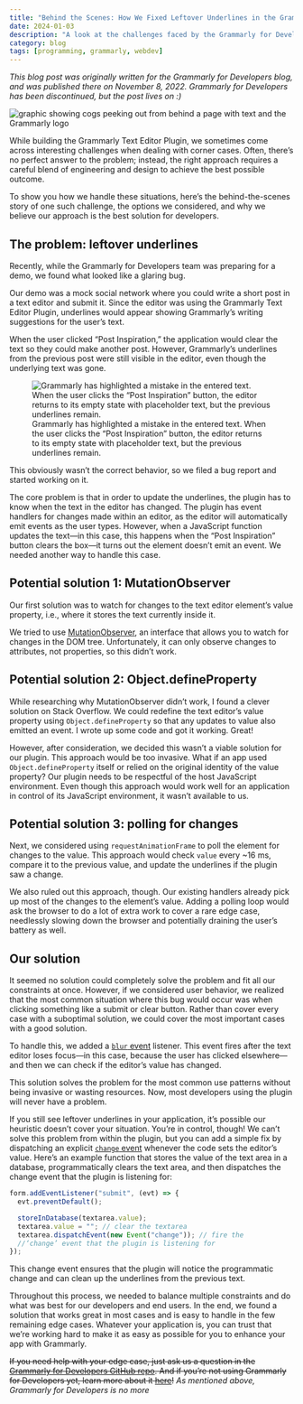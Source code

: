 ```yaml
---
title: "Behind the Scenes: How We Fixed Leftover Underlines in the Grammarly Text Editor Plugin"
date: 2024-01-03
description: "A look at the challenges faced by the Grammarly for Developers team when fixing a bug in the Grammarly Text Editor Plugin."
category: blog
tags: [programming, grammarly, webdev]
---
```


_This blog post was originally written for the Grammarly for Developers blog, and was published there on November 8, 2022. Grammarly for Developers has been discontinued, but the post lives on :)_

![graphic showing cogs peeking out from behind a page with text and the Grammarly logo](./g4d-editor/G4D_Blog_Thumbnail_C7-3.png)

While building the Grammarly Text Editor Plugin, we sometimes come across interesting challenges when dealing with corner cases. Often, there’s no perfect answer to the problem; instead, the right approach requires a careful blend of engineering and design to achieve the best possible outcome.

To show you how we handle these situations, here’s the behind-the-scenes story of one such challenge, the options we considered, and why we believe our approach is the best solution for developers.

## The problem: leftover underlines

Recently, while the Grammarly for Developers team was preparing for a demo, we found what looked like a glaring bug.

Our demo was a mock social network where you could write a short post in a text editor and submit it. Since the editor was using the Grammarly Text Editor Plugin, underlines would appear showing Grammarly’s writing suggestions for the user’s text.

When the user clicked “Post Inspiration,” the application would clear the text so they could make another post. However, Grammarly’s underlines from the previous post were still visible in the editor, even though the underlying text was gone.


<figure>
  <Image
    src={image1}
    alt="Grammarly has highlighted a mistake in the entered text. When the user
    clicks the “Post Inspiration” button, the editor returns to its empty state
    with placeholder text, but the previous underlines remain."
  />
  <figcaption>
    Grammarly has highlighted a mistake in the entered text. When the user
    clicks the “Post Inspiration” button, the editor returns to its empty state
    with placeholder text, but the previous underlines remain.
  </figcaption>
</figure>

This obviously wasn’t the correct behavior, so we filed a bug report and started working on it.

The core problem is that in order to update the underlines, the plugin has to know when the text in the editor has changed. The plugin has event handlers for changes made within an editor, as the editor will automatically emit events as the user types. However, when a JavaScript function updates the text—in this case, this happens when the “Post Inspiration” button clears the box—it turns out the element doesn’t emit an event. We needed another way to handle this case.

## Potential solution 1: MutationObserver

Our first solution was to watch for changes to the text editor element’s value property, i.e., where it stores the text currently inside it.

We tried to use [MutationObserver](https://developer.mozilla.org/en-US/docs/Web/API/MutationObserver), an interface that allows you to watch for changes in the DOM tree. Unfortunately, it can only observe changes to attributes, not properties, so this didn’t work.

## Potential solution 2: Object.defineProperty

While researching why MutationObserver didn’t work, I found a clever solution on Stack Overflow. We could redefine the text editor’s value property using `Object.defineProperty` so that any updates to value also emitted an event. I wrote up some code and got it working. Great!

However, after consideration, we decided this wasn’t a viable solution for our plugin. This approach would be too invasive. What if an app used `Object.defineProperty` itself or relied on the original identity of the value property? Our plugin needs to be respectful of the host JavaScript environment. Even though this approach would work well for an application in control of its JavaScript environment, it wasn’t available to us.

## Potential solution 3: polling for changes

Next, we considered using `requestAnimationFrame` to poll the element for changes to the value. This approach would check `value` every ~16 ms, compare it to the previous value, and update the underlines if the plugin saw a change.

We also ruled out this approach, though. Our existing handlers already pick up most of the changes to the element’s value. Adding a polling loop would ask the browser to do a lot of extra work to cover a rare edge case, needlessly slowing down the browser and potentially draining the user’s battery as well.

## Our solution

It seemed no solution could completely solve the problem and fit all our constraints at once. However, if we considered user behavior, we realized that the most common situation where this bug would occur was when clicking something like a submit or clear button. Rather than cover every case with a suboptimal solution, we could cover the most important cases with a good solution.

To handle this, we added a [`blur` event](https://developer.mozilla.org/en-US/docs/Web/API/Element/blur_event) listener. This event fires after the text editor loses focus—in this case, because the user has clicked elsewhere—and then we can check if the editor’s value has changed.

This solution solves the problem for the most common use patterns without being invasive or wasting resources. Now, most developers using the plugin will never have a problem.

If you still see leftover underlines in your application, it’s possible our heuristic doesn’t cover your situation. You’re in control, though! We can’t solve this problem from within the plugin, but you can add a simple fix by dispatching an explicit [`change` event](https://developer.mozilla.org/en-US/docs/Web/API/HTMLElement/change_event) whenever the code sets the editor’s value. Here’s an example function that stores the value of the text area in a database, programmatically clears the text area, and then dispatches the change event that the plugin is listening for:

```js
form.addEventListener("submit", (evt) => {
  evt.preventDefault();

  storeInDatabase(textarea.value);
  textarea.value = ""; // clear the textarea
  textarea.dispatchEvent(new Event("change")); // fire the
  //‘change’ event that the plugin is listening for
});
```

This change event ensures that the plugin will notice the programmatic change and can clean up the underlines from the previous text.

Throughout this process, we needed to balance multiple constraints and do what was best for our developers and end users. In the end, we found a solution that works great in most cases and is easy to handle in the few remaining edge cases. Whatever your application is, you can trust that we’re working hard to make it as easy as possible for you to enhance your app with Grammarly.

~~If you need help with your edge case, just ask us a question in the [Grammarly for Developers GitHub repo](https://github.com/grammarly/grammarly-for-developers/discussions). And if you’re not using Grammarly for Developers yet, learn more about it [here](https://developer.grammarly.com/)!~~ _As mentioned above, Grammarly for Developers is no more_
